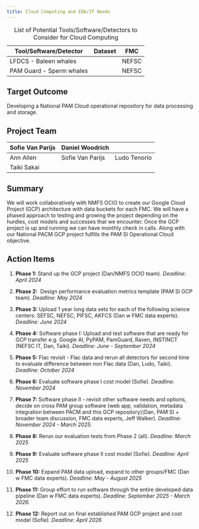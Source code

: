```yaml
---
title: Cloud Computing and EDA/IT Needs
---
```


| Tool/Software/Detector   | Dataset | FMC   |
|--------------------------|---------|-------|
| LFDCS - Baleen whales    |         | NEFSC |
| PAM Guard - Sperm whales |         | NEFSC |

: List of Potential Tools/Software/Detectors to Consider for Cloud Computing

## Target Outcome

Developing a National PAM Cloud operational repository for data processing and storage.

## Project Team

| Sofie Van Parijs | Daniel Woodrich  |              |
|------------------|------------------|--------------|
| Ann Allen        | Sofie Van Parijs | Ludo Tenorio |
| Taiki Sakai      |                  |              |

## Summary

We will work collaboratively with NMFS OCIO to create our Google Cloud Project (GCP) architecture with data buckets for each FMC. We will have a phased approach to testing and growing the project depending on the hurdles, cost models and successes that we encounter. Once the GCP project is up and running we can have monthly check in calls. Along with our National PACM GCP project fulfills the PAM SI Operational Cloud objective. 

## Action Items

1.  **Phase 1:** Stand up the GCP project (Dan/NMFS OCIO team). *Deadline: April 2024*

2.  **Phase 2:**  Design performance evaluation metrics template (PAM SI GCP team). *Deadline: May 2024*

3.  **Phase 3:** Upload 1 year long data sets for each of the following science centers: SEFSC, NEFSC, PIFSC, AKFCS (Dan w FMC data experts). *Deadline: June 2024*

4.  **Phase 4:** Software phase I: Upload and test software that are ready for GCP transfer e.g. Google AI, PyPAM, PamGuard, Raven, INSTINCT  (NEFSC IT, Dan, Taiki). *Deadline: June - September 2024*

5.  **Phase 5:** Flac revisit - Flac data and rerun all detectors for second time to evaluate difference between non Flac data (Dan, Ludo, Taiki). *Deadline: October 2024*

6.  **Phase 6:** Evaluate software phase I cost model (Sofie). *Deadline: November 2024*

7.  **Phase 7:** Software phase II - revisit other software needs and options, decide on cross PAM group software (web app, validation, metadata integration between PACM and this GCP repository)(Dan, PAM SI + broader team discussion, FMC data experts, Jeff Walker). *Deadline: November 2024 - March 2025.*

8.  **Phase 8:** Rerun our evaluation tests from Phase 2 (all). *Deadline: March 2025*

9.  **Phase 9:** Evaluate software phase II cost model (Sofie). *Deadline: April 2025*

10. **Phase 10:** Expand PAM data upload, expand to other groups/FMC (Dan w FMC data experts). *Deadline: May - August 2025*

11. **Phase 11:** Group effort to run software through the entire developed data pipeline (Dan w FMC data experts). *Deadline: September 2025 - March 2026.*

12. **Phase 12:** Report out on final established PAM GCP project and cost model (Sofie). *Deadline: April 2026*
